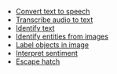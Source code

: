 - [Convert text to speech](/[platform]/prev/build-a-backend/more-features/predictions/text-to-speech/)
- [Transcribe audio to text](/[platform]/prev/build-a-backend/more-features/predictions/transcribe-audio/)
- [Identify text](/[platform]/prev/build-a-backend/more-features/predictions/identify-text/)
- [Identify entities from images](/[platform]/prev/build-a-backend/more-features/predictions/identify-entity/)
- [Label objects in image](/[platform]/prev/build-a-backend/more-features/predictions/label-image/)
- [Interpret sentiment](/[platform]/prev/build-a-backend/more-features/predictions/interpret-sentiment/)
- [Escape hatch](/[platform]/build-a-backend/more-features/predictions/sdk/)
